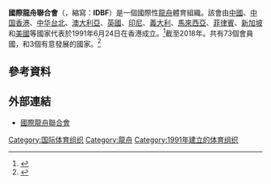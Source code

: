 {{Multiple issues|
{{Expand|time=2015-05-16T04:25:11+00:00}}
{{Refimprove|time=2020-02-05T06:31:04+00:00}}
}}
{{noteTA
|T=zh-hant:國際龍舟聯合會;zh-hans:国际龙舟联合会;zh-tw:國際龍舟總會;zh-hk:國際龍舟總會;
|1=zh-hant:國際龍舟聯合會;zh-hans:国际龙舟联合会;zh-tw:國際龍舟總會;zh-hk:國際龍舟總會;
}}
{{Infobox organization
| name = 國際龍舟總會
|native_name = International Dragon Boat Federation
| bgcolor = <!-- header background color -->
| fgcolor = <!-- header text color -->
| image = 
| image_border = 
| alt = <!-- alt text; see [[WP:ALT|WP:ALT]] -->
| caption = 
| map = World map IDBF.svg
| msize = 
| malt = <!-- map alt text -->
| mcaption = 國際龍舟總會成員國
| abbreviation = IDBF
| motto = 
| formation = {{Start date|p=y|1991|06|24}}
| type = [[國際體育組織|國際體育組織]]
| status = <!-- ad hoc, treaty, foundation, etc -->
| purpose = <!-- focus as e.g. humanitarian, peacekeeping, etc -->
| headquarters = {{HKG}}
| region_served = {{flag|World}}
| membership = 73個國家協會
| language = 英語 [[粵語|粵語]] [[中文|中文]] <ref>http://dl.dropboxusercontent.com/u/135293428/Dragon_Boat_Sport_2012.pdf{{dead link|date=January 2018 |bot=InternetArchiveBot |fix-attempted=yes }}</ref>
| leader_title = 主席
| leader_name = Mike Thomas
| main_organ = <!-- gral. assembly, board of directors, etc -->
| parent_organization = <!-- if one -->
| website = {{URL|http://www.idbf.org/}}
}}
'''國際龍舟聯合會'''（{{lang-en|'''I'''nternational '''D'''ragon '''B'''oat '''F'''ederation}}，縮寫：'''IDBF'''）是一個國際性[[龍舟|龍舟]]體育組織。該會由[[中國|中國]]、[[中国香港|中国香港]]、[[中华台北|中华台北]]、[[澳大利亞|澳大利亞]]、[[英國|英國]]、[[印尼|印尼]]、[[義大利|義大利]]、[[馬來西亞|馬來西亞]]、[[菲律賓|菲律賓]]、[[新加坡|新加坡]]和[[美國|美國]]等國家代表於1991年6月24日在香港成立。<ref>{{Cite web|title=International Dragon Boat Federation - About IDBF|url=https://www.dragonboat.sport/about|accessdate=2020-02-05|work=IDBF|language=en|archive-date=2020-10-25|archive-url=https://web.archive.org/web/20201025114351/https://www.dragonboat.sport/about|dead-url=no}}</ref>截至2018年。共有73個會員國，和3個有意發展的國家。<ref>{{Cite web|title=WAF Members|url=http://www.waf-armwrestling.com/members/|accessdate=2020-02-05|work=WAF|language=en-US|archive-date=2015-11-21|archive-url=https://web.archive.org/web/20151121053653/http://waf-armwrestling.com/members/|dead-url=no}}</ref>

== 參考資料 ==
{{reflist|30em}}

== 外部連結 ==
* [http://www.idbf.org/ 國際龍舟聯合會] {{Wayback|url=http://www.idbf.org/ |date=20161213005818 }}



{{國際運動總會}}
[[Category:国际体育组织|Category:国际体育组织]]
[[Category:龍舟|Category:龍舟]]
[[Category:1991年建立的体育组织|Category:1991年建立的体育组织]]